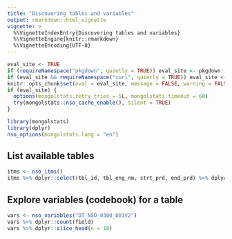 ```yaml
---
title: "Discovering tables and variables"
output: rmarkdown::html_vignette
vignette: >
  %\VignetteIndexEntry{Discovering tables and variables}
  %\VignetteEngine{knitr::rmarkdown}
  %\VignetteEncoding{UTF-8}
---
```


```r
eval_site <- TRUE
if (requireNamespace("pkgdown", quietly = TRUE)) eval_site <- pkgdown::in_pkgdown()
if (eval_site && requireNamespace("curl", quietly = TRUE)) eval_site <- curl::has_internet()
knitr::opts_chunk$set(eval = eval_site, message = FALSE, warning = FALSE, error = TRUE)
if (eval_site) {
  options(mongolstats.retry_tries = 5L, mongolstats.timeout = 60)
  try(mongolstats::nso_cache_enable(), silent = TRUE)
}
```

```r
library(mongolstats)
library(dplyr)
nso_options(mongolstats.lang = "en")
```

## List available tables

```r
itms <- nso_itms()
itms %>% dplyr::select(tbl_id, tbl_eng_nm, strt_prd, end_prd) %>% dplyr::slice_head(n = 10)
```

## Explore variables (codebook) for a table

```r
vars <- nso_variables("DT_NSO_0300_001V2")
vars %>% dplyr::count(field)
vars %>% dplyr::slice_head(n = 10)
```
